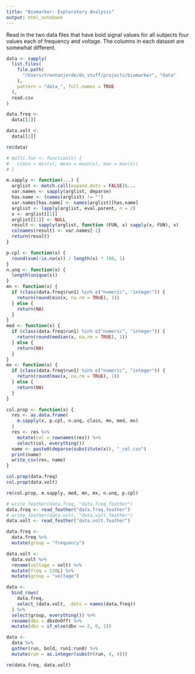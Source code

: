 ```yaml
---
title: "Biomarker: Exploratory Analysis"
output: html_notebook
---
```


Read in the two data files that have bold signal values for all subjects four values each of frequency and voltage. The columns in each dataset are somewhat different.

```r
data <- sapply(
  list.files(
    file.path(
      "/Users/trentonjerde/ds_stuff/projects/biomarker", "data"
    ), 
    pattern = "data_", full.names = TRUE
  ), 
  read.csv
)

data.freq <-
  data[[1]]

data.volt <-
  data[[2]]

rm(data)
```

```r
# multi.fun <- function(x) {
#   c(min = min(x), mean = mean(x), max = max(x))
# }

m.sapply <- function(...) {
  arglist <- match.call(expand.dots = FALSE)$...
  var.names <- sapply(arglist, deparse)
  has.name <- (names(arglist) != "")
  var.names[has.name] <- names(arglist)[has.name]
  arglist <- lapply(arglist, eval.parent, n = 2)
  x <- arglist[[1]]
  arglist[[1]] <- NULL
  result <- sapply(arglist, function (FUN, x) sapply(x, FUN), x)
  colnames(result) <- var.names[-1]
  return(result)
}

p.cpl <- function(x) {
  round(sum(!is.na(x)) / length(x) * 100, 1)
}
n.unq <- function(x) {
  length(unique(x))
}
mn <- function(x) {
  if (class(data.freq$run1) %in% c("numeric", "integer")) {
    return(round(min(x, na.rm = TRUE), 1))
  } else {
    return(NA)
  }
}
med <- function(x) {
  if (class(data.freq$run1) %in% c("numeric", "integer")) {
    return(round(median(x, na.rm = TRUE), 1))
  } else {
    return(NA)
  }
}
mx <- function(x) {
  if (class(data.freq$run1) %in% c("numeric", "integer")) {
    return(round(max(x, na.rm = TRUE), 1))
  } else {
    return(NA)
  }
}

col.prop <- function(x) {
  res <- as.data.frame(
    m.sapply(x, p.cpl, n.unq, class, mn, med, mx)
  )
  res <- res %>% 
    mutate(col = rownames(res)) %>% 
    select(col, everything())
  name <- paste0(deparse(substitute(x)), "_col.csv")
  print(name)
  write_csv(res, name)
}

col.prop(data.freq)
col.prop(data.volt)

rm(col.prop, m.sapply, med, mn, mx, n.unq, p.cpl)

# write_feather(data.freq, "data.freq.feather")
data.freq <- read_feather("data.freq.feather")
# write_feather(data.volt, "data.volt.feather")
data.volt <- read_feather("data.volt.feather")
```

```r
data.freq <-
  data.freq %>% 
  mutate(group = "frequency")

data.volt <- 
  data.volt %>% 
  rename(voltage = volt) %>% 
  mutate(freq = 130L) %>% 
  mutate(group = "voltage")

data <- 
  bind_rows(
    data.freq, 
    select_(data.volt, .dots = names(data.freq))
  ) %>% 
  select(group, everything()) %>% 
  rename(dbs = dbsOnOff) %>% 
  mutate(dbs = if_else(dbs == 2, 0, 1))

data <-
  data %>%
  gather(run, bold, run1:run8) %>% 
  mutate(run = as.integer(substr(run, 4, 4)))

rm(data.freq, data.volt)
```